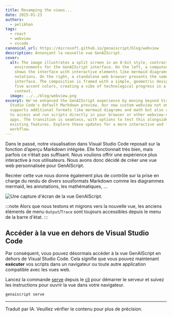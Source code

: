```yaml
---
title: Revamping the views...
date: 2025-01-23
authors:
  - pelikhan
tags:
  - react
  - webview
  - vscode
canonical_url: https://microsoft.github.io/genaiscript/blog/webview
description: Annonçant la nouvelle vue GenAIScript.
cover:
  alt: The image illustrates a split screen in an 8-bit style, contrasting two
    environments for the GenAIScript interface. On the left, a computer monitor
    shows the interface with interactive elements like mermaid diagrams and math
    notations. On the right, a standalone web browser presents the same
    interface. The composition is framed with a simple, geometric design using
    five accent colors, creating a vibe of technological progress in a corporate
    context.
  image: ../../blog/webview.png
excerpt: We've enhanced the GenAIScript experience by moving beyond Visual
  Studio Code's default Markdown preview. Our new custom webview not only
  supports additional formats like mermaid diagrams and math but also allows you
  to access and run scripts directly in your browser or other webview-compatible
  apps. The transition is seamless, with options to test this alongside the
  existing features. Explore these updates for a more interactive and flexible
  workflow.
---
```



<BlogNarration />

Dans le passé, notre visualisation dans Visual Studio Code reposait sur la fonction d’aperçu Markdown intégrée. Elle fonctionnait très bien, mais parfois ce n’était pas suffisant. Nous voulions offrir une expérience plus interactive à nos utilisateurs. Nous avons donc décidé de créer une vue web personnalisée pour GenAIScript.

Recréer cette vue nous donne également plus de contrôle sur la prise en charge du rendu de divers sousformats Markdown comme les diagrammes mermaid, les annotations, les mathématiques, ...

![Une capture d'écran de la vue GenAIScript.](../../blog/webview.png)

:::note
Alors que nous testons et migrons vers la nouvelle vue, les anciens éléments de menu `Output`/`Trace` sont toujours accessibles depuis le menu de la barre d'état.
:::

## Accéder à la vue en dehors de Visual Studio Code

Par conséquent, vous pouvez désormais accéder à la vue GenAIScript en dehors de Visual Studio Code. Cela signifie que vous pouvez maintenant **exécuter** vos scripts dans un navigateur ou toute autre application compatible avec les vues web.

Lancez la commande [serve](../../reference/cli/serve/) depuis le [cli](../../reference/cli/) pour démarrer le serveur et suivez les instructions pour ouvrir la vue dans votre navigateur.

```sh
genaiscript serve
```

<hr />

Traduit par IA. Veuillez vérifier le contenu pour plus de précision.
